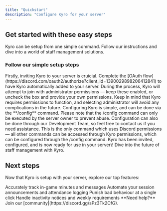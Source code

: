 ```yaml
---
title: "Quickstart"
description: "Configure Kyro for your server"
---
```


## Get started with these easy steps

Kyro can be setup from one simple command. Follow our instructions and dive into a world of staff management solutions.

### Follow our simple setup steps

<AccordionGroup>
  <Accordion title="Invite Kyro to your server" icon="hand">
    Firstly, inviting Kyro to your server is cruicial. Complete the [OAuth flow](https://discord.com/oauth2/authorize?client_id=1390029898206412841) to have Kyro automatically added to your server. During the process, Kyro will attempt to join with administrator permissions — keep these enabled, or uncheck the box and provide your own permissions. Keep in mind that Kyro requires permissions to function, and selecting administrator will avoid any complications in the future.
  </Accordion>
  <Accordion title="Configure Kyro" icon="file">
    Configuring Kyro is simple, and can be done via the **/config** command. Please note that the /config command can only be executed by the server owner to prevent abuse. Configuration can also be done through our Development Team, so feel free to contact us if you need assistance. This is the only command which uses Discord permissions — all other commands can be accessed through Kyro permissions, which can be configured through the /config command.
  </Accordion>
  <Accordion title="You're all done" icon="sparkle">
    Kyro has been invited, configured, and is now ready for use in your server\! Dive into the future of staff management with Kyro.
  </Accordion>
</AccordionGroup>

## Next steps

Now that Kyro is setup with your server, explore our top features:

<CardGroup cols={2}>
  <Card title="Tracking" icon="timer" href="/features/tracking">
    Accurately track in-game minutes and messages
  </Card>
  <Card title="Sessions" icon="clock" href="/features/sessions">
    Automate your session announcements and attendance logging
  </Card>
  <Card title="Infractions" icon="hammer" href="/features/infractions">
    Punish bad behaviour at a single click
  </Card>
  <Card title="Inactivity" icon="bed" href="/features/inactivity">
    Handle inactivity notices and weekly requirements
  </Card>
</CardGroup>

<Note>
  **Need help?** Join our [community](https://discord.gg/sPz3Tk2CfG).
</Note>
